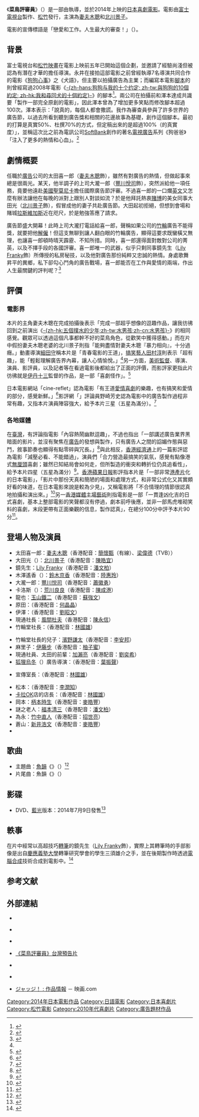 {{noteTA
|G1=Movie
|G2=Show
|G3=JP
|T=zh-tw:菜鳥評審員;zh-hk:廣告祭！唔制！;zh-cn:菜鸟评审员;
|1=zh-tw:菜鳥評審員;zh-hk:廣告祭！唔制！;zh-cn:菜鸟评审员;
}}
{{Infobox film
| name                          = 菜鳥評審員
| original_name = {{lang|ja|ジャッジ!}}
| image                         = Jajji!.jpg
| cn_image                      = 
| hk_image                      = 
| tw_image                      = 
| caption                       = 
| director       = {{link-ja|永井聰|永井聡}}<ref name=targma>{{cite web|author={{link-ja|柳下毅一郎|柳下毅一郎}}|title=<nowiki>[殺しの映画レビュー]</nowiki> 『ジャッジ！』 ＣＭ業界の不愉快さだけはすべてリアル (柳下毅一郎) -3,278文字-|url=http://www.targma.jp/yanashita/?p=2298|publisher=タグマ|accessdate=2014-06-13|date=2014-01-20}}</ref>
| producer       = {{link-ja|森川真行|森川真行}}<br />{{link-ja|那須田淳|那須田淳}}
| writer     = 
| screenplay = {{link-ja|澤本喜光|澤本喜光}}<ref name=targma/>
| based on   = 
| starring    = [[妻夫木聰|妻夫木聰]]<br>[[北川景子|北川景子]]
| music            = {{link-ja|平澤敦士|平沢敦士}}
| cinematography   = {{link-ja|野田直樹|野田直樹}}<ref name=targma/>
| editing      = 
| studio      = 二番工房<br>[[富士電視台|富士電視台電影部]]
| distributor    = [[松竹|松竹]]
| released   = {{flagicon|JPN}} 2014年1月11日<br>{{flagicon|TWN}} 2014年5月16日<ref>{{cite web|title=菜鳥評審員 Judge!|url=http://www.atmovies.com.tw/movie/fcja59306051/|publisher=開眼電影網|accessdate=2014-06-14}}</ref><br>{{flagicon|HKG}} 2014年6月5日<ref>{{cite web|title=好戲派：《廣告祭！唔制！》奇招呃老外|url=http://hk.apple.nextmedia.com/entertainment/art/20140603/18742032|publisher=[[蘋果日報_(台灣)|蘋果日報]]|accessdate=2014-06-13|date=2014-06-03}}</ref>
| runtime   = 105分鐘
| country = {{JPN}}
| language       = [[日本語|日本語]]
| budget    = 
| gross   = 
| cn_name = 菜鸟评审员
| tw_name = 菜鳥評審員
| hk_name = 廣告祭！唔制！
}}
《'''菜鳥評審員'''》（{{jp|j=ジャッジ!|rm=Jajji!|lead=yes}}）是一部由{{link-ja|永井聰|永井聡}}執導，並於2014年上映的[[日本|日本]][[喜劇電影|喜劇電影]]。電影由[[富士電視台|富士電視台]]製作、[[松竹|松竹]]發行，主演為[[妻夫木聰|妻夫木聰]]和[[北川景子|北川景子]]。

電影的宣傳標語是「戀愛和工作。人生最大的審查！」（{{lang|ja|恋と仕事。人生最大の審查！}}）。

== 背景 ==
富士電視台和[[松竹映畫|松竹映畫]]在電影上映前五年已開始這個企劃，並邀請了經驗尚淺但被認為有潛在才華的{{link-ja|永井聰|永井聡}}擔任導演。永井在接拍這部電影之前曾經執導7名導演共同合作的電影《[[狗狗心事|狗狗心事]]》之《犬語》，但主要以拍攝廣告為主業；而編寫本電影[[劇本|腳本]]的{{link-ja|澤本喜光|澤本喜光}}則曾經寫過2008年電影《[[我和尋回犬的10個約定|-{zh-hans:狗狗与我的十个约定; zh-tw:與狗狗的10個約定; zh-hk:我和尋回犬的十個約定}-]]》的腳本<ref>{{cite web|title=犬と私の10の約束|url=http://www.tv-tokyo.co.jp/inu10/gaiyou.html|publisher=[[東京電視台|東京電視台]]|accessdate=2014-06-16}}</ref>。兩公司在拍攝前和澤本達成共識要「製作一部完全原創的電影」，因此澤本曾為了增加更多笑點而修改腳本超過100次。澤本表示：「說真的，每個人都會撒謊。我作為審查員參與了許多世界的廣告節，以過去所看到聽到廣告獎和相關的花邊故事為基礎，創作這個腳本。最初的打算是真實50%、杜撰70%的方式，但定稿出來的是超過100%（的真實度）」，並稱這次比之前為電訊公司[[SoftBank|SoftBank]]創作的著名[[電視廣告|電視廣告]]系列《狗爸爸》「注入了更多的熱情和心血」。<ref>{{cite web|title=妻夫木聪《Judge》杀青 丰川悦司铃木京香加盟|url=http://yule.sohu.com/20130922/n386975601.shtml|publisher=搜狐娱乐|accessdate=2014-06-16|date=2013-09-22}}</ref>

== 劇情概要 ==
任職於[[廣告|廣告]]公司的太田喜一郎（[[妻夫木聰|妻夫木聰]]飾），雖然有對廣告的熱情，但做起事來總是很兩光。某天，他半調子的上司大瀧一郎（[[豐川悅司|豐川悅司]]飾），突然派給他一項任務，竟要他遠赴[[美國|美國]][[聖莫尼卡|聖莫尼卡]]擔任國際廣告節評審。不過喜一郎的一口爛[[英文|英文]]又怎麼有辦法讓他在每晚的派對上跟別人對談如流？於是他拜託熱衷[[賭博|賭博]]的美女同事大田光（[[北川景子|北川景子]]飾），假冒成他的妻子共赴廣告節。大田起初拒絕，但想到會場和賭城[[拉斯維加斯|拉斯維加斯]]近在咫尺，於是勉強答應了請求。
 
廣告節盛大開幕！此時上司大瀧打電話給喜一郎，聲稱如果公司的[[竹輪|竹輪]]廣告不能得獎，就要把他[[解僱|解僱]]！但這支無聊到讓人翻白眼的竹輪廣告，顯得這要求既蠻橫又無理，也讓喜一郎頓時晴天霹靂、不知所措。同時，喜一郎還得面對敵對公司的菁英，以及不擇手段的各國評審。喜一郎唯一的武器，似乎只剩同事鏡先生（[[Lily_Franky|Lily Franky]]飾）所傳授的私房秘技，以及他對廣告那份純粹又忠誠的熱情。身處歌舞昇平的異鄉，私下卻勾心鬥角的廣告戰場，喜一郎能否在工作與愛情的兩端，作出人生最關鍵的評判呢？<ref name=sina>{{cite web|title=【週六電影院】妻夫木聰當菜鳥評審員搞笑|url=http://news.sina.com.tw/article/20140517/12447067.html|publisher=景點家|via=新浪|accessdate=2014-06-13|date=2014-05-17|deadurl=yes|archiveurl=https://web.archive.org/web/20140518110540/http://news.sina.com.tw/article/20140517/12447067.html|archivedate=2014-05-18}}</ref>

== 評價 ==
=== 電影界 ===
本片的主角妻夫木聰在完成拍攝後表示「完成一部超乎想像的逗趣作品，讓我彷彿回到之前演出《[[五個撲水的少年|-{zh-hk:五個撲水的少年;zh-tw:水男孩;zh-cn:水男孩}-]]》的相同感覺。觀眾可以透過這個凡事都幹不好的菜鳥角色，從歡笑中獲得感動。」而在片中假扮妻夫木聰老婆的北川景子則指「能夠盡情對妻夫木聰『暴力相向』，十分過癮。」動畫導演[[細田守|細田守]]稱本片是「青春電影的王道」，[[搞笑藝人|搞笑藝人]][[田村淳|田村淳]]則表示「超有趣」，能「輕鬆理解廣告界內幕，讓人心情愉悅。」<ref name=sina/>另一方面，[[美術監督|美術監督]]{{link-ja|秋山具義|秋山具義}}、導演{{link-ja|佐藤尚之|佐藤尚之}}、演員{{link-ja|石原良純|石原良純}}、影評員{{link-ja|樋口尚文|樋口尚文}}，以及記者{{link-ja|佐佐木俊尚|佐々木俊尚}}等在看過電影後都給出了正面的評價，而影評家{{link-ja|有村昆|有村昆}}更指此片彷彿就是[[伊丹十三|伊丹十三]]監督的作品，是一部「喜劇怪作」。<ref>{{cite web|title=著名人から激賞の声多数！|url=http://judge-movie.com/comment/|publisher=『ジャッジ！』オフィシャルサイト｜コメント|accessdate=2014-06-16|deadurl=yes|archiveurl=https://web.archive.org/web/20140614183747/http://judge-movie.com/comment/|archivedate=2014-06-14}}</ref>

日本電影網站「cine-reflet」認為電影「有王道[[愛情喜劇|愛情喜劇]]的樂趣，也有搞笑和愛情的部分，感覺新鮮。」<ref>{{cite web|author=江口由美|title=『ジャッジ！』 - 映画レビュー|url=http://cineref.com/review/2014/01/post-302.html|accessdate=2014-06-13|date=2014年1月}}</ref>影評網「{{link-ja|J-CAST|ジェイ・キャスト}}」評論員野崎芳史認為電影中的廣告製作過程非常有趣，又指本片演員陣容強大，給予本片三星（五星為滿分）。<ref>{{cite web|title=＜ジャッジ＞  「ホワイト家族」ディレクターが楽しんで作った「広告賞」舞台裏！ドジな現通マン・妻夫木聡に無茶な業務命令|url=http://www.j-cast.com/tv/2014/01/18194438.html?igred=on|publisher=J-CAST|accessdate=2014-06-13|date=2014-01-18}}</ref>

=== 各地媒體 ===
在[[臺灣|臺灣]]，有評論指電影「內容熱鬧幽默逗趣」，不過也指出「一部講述廣告業界黑暗面的影片，並沒有聚焦在[[廣告|廣告]]的發想與製作，只有廣告人之間的諂媚作態與惡鬥，敘事節奏也顯得有點零碎與冗長。」<ref>{{cite web|title=《菜鳥評審員》：偶是來看電影，不是來聽妳講古！|url=http://mypaper.pchome.com.tw/hatsocks75/post/1327815739|publisher=香功堂|accessdate=2014-06-13}}</ref>與此相反，[[香港|香港]][[香港經濟日報|經濟通]]上的一篇影評認為電影「減壓必看、不能錯過」，演員們「合力營造最搞笑的氣氛，感覺有點像港式[[無厘頭|無厘頭]]喜劇；雖然已知結局會如何走，但所製造的衝突和轉折位仍具追看性」，給予本片四星（五星為滿分）<ref>{{cite web|author=張山地|title=減壓必看！兩大不能錯過的笑片|url=http://lifestyle.etnet.com.hk/column/index.php/leisure/filmreview/25369|publisher=經濟通|accessdate=2014-06-13|date=2014-06-10}}</ref>。[[蘋果日報_(香港)|香港蘋果日報]]影評指本片是「一部非常[[港產片|港產片]]化的日本電影」，「影片中那份天真和簡陋的場面和處理方式，和非常公式化又其實頗好看的味道，在日本電影來說是較為少見」，又稱電影將「不合情理的情節很認真地拍攝和演出來。」<ref>{{cite web|title=蘋影話：《廣告祭！唔制！》 廣告賣的竟然是誠實|url=http://hk.apple.nextmedia.com/entertainment/art/20140522/18727894|publisher=[[蘋果日報_(香港)|蘋果日報]]|accessdate=2014-06-13|date=2014-05-22}}</ref>另一[[香港傳媒|香港媒體]][[主場新聞|主場藝術]]則指電影是一部「一貫逢凶化吉的日式喜劇，基本上整部電影的笑聲都沒有停過，劇本前呼後應，並非一部馬虎堆砌笑料的喜劇，末段更帶有正面樂觀的信息，製作認真」，在總分100分中評予本片90分<ref>{{cite web|title=廣告祭！唔制！：笑足全場，驚喜連連|url=http://thehousenews.com/art/廣告祭-唔制-笑足全場-驚喜連連/|publisher=[[主場新聞|主場藝術]]|accessdate=2014-06-13|date=2014-05-23|deadurl=yes|archiveurl=https://web.archive.org/web/20140604091453/http://thehousenews.com/art/%E5%BB%A3%E5%91%8A%E7%A5%AD-%E5%94%94%E5%88%B6-%E7%AC%91%E8%B6%B3%E5%85%A8%E5%A0%B4-%E9%A9%9A%E5%96%9C%E9%80%A3%E9%80%A3/|archivedate=2014-06-04}}</ref>。

== 登場人物及演員 ==
{{col-begin}}
{{col-2}}
* 太田喜一郎：[[妻夫木聰|妻夫木聰]]（香港配音：[[簡懷甄|簡懷甄]]（有線）、[[梁偉德|梁偉德]]（TVB））
* 大田光（{{lang|ja|大田ひかり}}）：[[北川景子|北川景子]]（香港配音：[[陳皓宜|陳皓宜]]）
* 鏡先生：[[Lily_Franky|Lily Franky]]（香港配音：[[潘文柏|潘文柏]]）
* 木澤遙香（{{lang|ja|木沢はるか}}）：[[鈴木京香|鈴木京香]]（香港配音：[[陸惠玲|陸惠玲]]）
* 大瀧一郎：[[豐川悦司|豐川悦司]]（香港配音：[[蕭徽勇|蕭徽勇]]）
* 卡洛斯（{{lang|ja|カルロス}}）：[[荒川良良|荒川良良]]（香港配音：[[陳成港|陳成港]]）
* 龍也：[[玉山鐵二|玉山鐵二]]（香港配音：[[蘇強文|蘇強文]]）
* 原田：{{link-ja|玄里|玄里}}（香港配音：[[何晶晶|何晶晶]]）
* 伊澤：{{link-ja|田中要次|田中要次}}（香港配音：[[劉昭文|劉昭文]]）
* 現通社長：[[風間杜夫|風間杜夫]]（香港配音：[[陳永信|陳永信]]）
* 竹輪堂社長：{{link-ja|緒方義博|でんでん}}（香港配音：[[林國雄_(配音員)|林國雄]]）
{{col-2}}
* 竹輪堂社長的兒子：[[濱野謙太|濱野謙太]]（香港配音：[[李安邦|李安邦]]）
* 麻里子：[[伊藤步|伊藤步]]（香港配音：[[柚子蜜_(配音員)|柚子蜜]]）
* 現通社員、太田的前輩：[[加瀨亮|加瀨亮]]（香港配音：[[劉奕希|劉奕希]]）
* [[狐狸_(麵食)|狐狸烏冬]]（{{lang|ja|きつねうどん}}）廣告導演：{{link-ja|木村祐一|木村祐一}}（香港配音：[[葉振聲|葉振聲]]）
* {{link-ja|Acecook|エースコック}}宣傳室長：{{link-ja|山縣森雄|あがた森魚}}（香港配音：[[林國雄_(配音員)|林國雄]]）
* 松本：{{link-ja|松本伊代|松本伊代}}（香港配音：[[李潤知|李潤知]]）
* [[卡拉OK|卡拉OK]]店的店長：{{link-ja|志賀廣太郎|志賀廣太郎}}（香港配音：[[林國雄_(配音員)|林國雄]]）
* 岡本：[[柄本時生|柄本時生]]（香港配音：[[麥皓豐|麥皓豐]]）
* 謎之老人：[[福本清三|福本清三]]（香港配音：[[潘文柏|潘文柏]]）
* 為永：[[竹中直人|竹中直人]]（香港配音：[[招世亮|招世亮]]）
* 蒼山：[[新井浩文|新井浩文]]（香港配音：[[麥皓豐|麥皓豐]]）
* {{link-ja|乍得馬倫|チャド・マレーン}}
{{col-end}}

== 歌曲 ==
* 主題曲：[[魚韻|魚韻]]《{{link-ja|Identity (魚韻單曲)|アイデンティティ (サカナクションの曲)|Identity}}》（{{lang|ja|アイデンティティ}}）<ref>{{cite web|title=映画「ジャッジ！」の主題歌「アイデンティティ ／ サカナクション」エンディング曲「ユリイカ ／ サカナクション」|url=http://music-net.net/judge-identity/|publisher=music-net|accessdate=2014-06-15|date=2013-11-22}}</ref>
* 片尾曲：魚韻《{{link-ja|再見/發現|グッドバイ/ユリイカ|發現}}》（{{lang|ja|ユリイカ}}）

== 影碟 ==
* DVD、[[藍光|藍光]]版本：2014年7月9日發售<ref>{{cite web|title=Blu-lay&DVD 7.9リリース！｜『ジャッジ！』2014.1.11 ROADSHOW|url=http://judge-movie.com/bd_dvd/|accessdate=2014-06-16|deadurl=yes|archiveurl=https://web.archive.org/web/20140408122146/http://judge-movie.com/bd_dvd/|archivedate=2014-04-08}}</ref>

== 軼事 ==
在片中經常以高超技巧[[轉筆|轉筆]]的鏡先生（[[Lily_Franky|Lily Franky]]飾），實際上其轉筆時的手部影像是出自[[慶應義塾大學|慶應義塾大學]]轉筆研究學會的學生三須雄介之手，並在後期製作時透過[[電腦繪圖|電腦合成]]技術合成到電影中。<ref>{{cite web|title=「ジャッジ！」リリー・フランキーの超人的ペン回しは慶応の学生！三須君に話を聞いてきた|url=http://www.excite.co.jp/News/world_ent/20140217/Aol_celebrity_penmawashi.html|publisher=AOLニュース|accessdate=2014-06-13|date=2014-02-17}}{{Dead link|date=2019年11月 |bot=InternetArchiveBot |fix-attempted=yes }}</ref>

== 参考文献 ==
{{reflist}}

== 外部連結 ==
* [http://judge-movie.com {{lang|ja|『ジャッジ！』2014.1.11 ROADSHOW}}] {{ja}}
* {{youtube|eBkpTrQuGD0|《菜鳥評審員》預告片}} {{ja}}
* {{youtube|QWt9IST1KxQ|《廣告祭！唔制！》香港預告片}} {{zh-hk}}
* [http://www.youtube.com/watch?v=Xn8j4ZYm0A0 《菜鳥評審員》台灣預告片]
* {{twitter|judge_movie|映画『ジャッジ！』}} {{ja}}
* {{facebook|judgemovie|{{lang|ja|映画『ジャッジ！』}}}} {{ja}}
* [http://eiga.com/movie/78935/ ジャッジ！ : 作品情報] － 映画.com {{ja}}

{{DEFAULTSORT:Judge}}
[[Category:2014年日本電影作品|Category:2014年日本電影作品]]
[[Category:日語電影|Category:日語電影]]
[[Category:日本喜劇片|Category:日本喜劇片]]
[[Category:松竹電影|Category:松竹電影]]
[[Category:2010年代喜劇片|Category:2010年代喜劇片]]
[[Category:廣告題材作品|Category:廣告題材作品]]